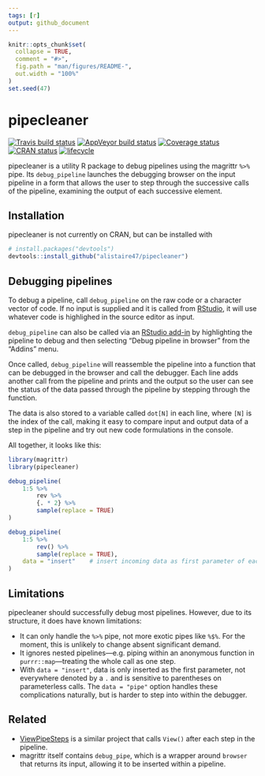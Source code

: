 ```yaml
---
tags: [r]
output: github_document
---
```


<!-- README.md is generated from README.Rmd. Please edit that file -->

```r
knitr::opts_chunk$set(
  collapse = TRUE,
  comment = "#>",
  fig.path = "man/figures/README-",
  out.width = "100%"
)
set.seed(47)
```
# pipecleaner

[![Travis build status](https://travis-ci.org/alistaire47/pipecleaner.svg?branch=master)](https://travis-ci.org/alistaire47/pipecleaner)
[![AppVeyor build status](https://ci.appveyor.com/api/projects/status/agx2ht7cpwrnrk0k?svg=true)](https://ci.appveyor.com/project/alistaire47/pipecleaner)
[![Coverage status](https://codecov.io/gh/alistaire47/pipecleaner/branch/master/graph/badge.svg)](https://codecov.io/github/alistaire47/pipecleaner?branch=master)
[![CRAN status](https://www.r-pkg.org/badges/version/pipecleaner)](https://cran.r-project.org/package=pipecleaner)
[![lifecycle](https://img.shields.io/badge/lifecycle-experimental-orange.svg)](https://www.tidyverse.org/lifecycle/#experimental)

pipecleaner is a utility R package to debug pipelines using the magrittr `%>%` 
pipe. Its `debug_pipeline` launches the debugging browser on the input pipeline 
in a form that allows the user to step through the successive calls of the 
pipeline, examining the output of each successive element.

## Installation

pipecleaner is not currently on CRAN, but can be installed with

``` r
# install.packages("devtools")
devtools::install_github("alistaire47/pipecleaner")
```

## Debugging pipelines

To debug a pipeline, call `debug_pipeline` on the raw code or a character 
vector of code. If no input is supplied and it is called 
from [RStudio](https://www.rstudio.com/products/RStudio/), it will use whatever 
code is highlighed in the source editor as input.

`debug_pipeline` can also be called via 
an [RStudio add-in](https://rstudio.github.io/rstudioaddins/) by highlighting 
the pipeline to debug and then selecting "Debug pipeline in browser" from the 
"Addins" menu.

Once called, `debug_pipeline` will reassemble the pipeline into a function that 
can be debugged in the browser and call the debugger. Each line adds another 
call from the pipeline and prints and the output so the user can see the status 
of the data passed through the pipeline by stepping through the function. 

The data is also stored to a variable called `dot[N]` in each line, 
where `[N]` is the index of the call, making it easy to compare input and 
output data of a step in the pipeline and try out new code formulations in the 
console.

All together, it looks like this:

```r
library(magrittr)
library(pipecleaner)

debug_pipeline(
    1:5 %>% 
        rev %>% 
        {. * 2} %>% 
        sample(replace = TRUE)
)

debug_pipeline(
    1:5 %>% 
        rev() %>% 
        sample(replace = TRUE), 
    data = "insert"    # insert incoming data as first parameter of each call
)
```

## Limitations

pipecleaner should successfully debug most pipelines. However, due to its 
structure, it does have known limitations:

- It can only handle the `%>%` pipe, not more exotic pipes like `%$%`. For the 
    moment, this is unlikely to change absent significant demand.
- It ignores nested pipelines—e.g. piping within an anonymous function in 
    `purrr::map`—treating the whole call as one step. 
- With `data = "insert"`, data is only inserted as the first parameter, not 
    everywhere denoted by a `.` and is sensitive to parentheses on 
    parameterless calls. The `data = "pipe"` option handles these complications 
    naturally, but is harder to step into within the debugger.
    
## Related

- [ViewPipeSteps](https://github.com/daranzolin/ViewPipeSteps) is a similar 
    project that calls `View()` after each step in the pipeline.
- magrittr itself contains `debug_pipe`, which is a wrapper around `browser` 
    that returns its input, allowing it to be inserted within a pipeline.
